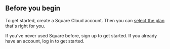 ## Before you begin
To get started, create a Square Cloud account. Then you can [select the plan](https://squarecloud.app/pricing) that's right for you.

<CardGroup>
  <Card
    title="Sign Up"
    icon="user-plus"
    href="https://squarecloud.app/signin"
    color="#95979b"
  >
    If you've never used Square before, sign up to get started.
  </Card>
  <Card 
    title="Log in"
    icon="right-to-bracket"
    href="https://squarecloud.app/signin"
    color="#95979b"
  >
    If you already have an account, log in to get started.
  </Card>
</CardGroup>